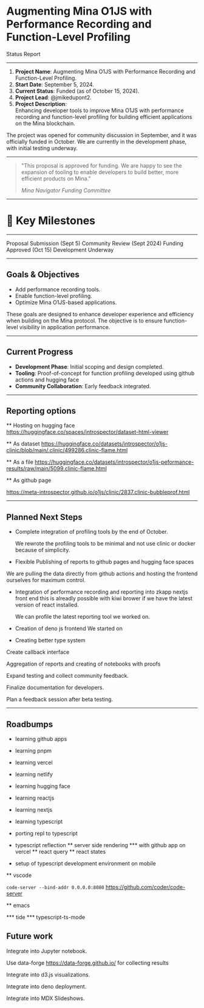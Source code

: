 <SlidePage>

<Cover>

# Augmenting Mina O1JS with Performance Recording and Function-Level Profiling

Status Report

</Cover>

---

1. **Project Name**: Augmenting Mina O1JS with Performance Recording and Function-Level Profiling.
1. **Start Date**: September 5, 2024.
1. **Current Status**: Funded (as of October 15, 2024).
1. **Project Lead**: @jmikedupont2.
1. **Project Description**:  
   Enhancing developer tools to improve Mina O1JS with performance recording and function-level profiling for building efficient applications on the Mina blockchain.

<SpeakerNotes>

The project was opened for community discussion in September, and it was officially funded in October. We are currently in the development phase, with initial testing underway.

</SpeakerNotes>

---

> "This proposal is approved for funding. We are happy to see the expansion of tooling to enable developers to build better, more efficient products on Mina."
>
> <cite>Mina Navigator Funding Committee</cite>

---

# 🚀 Key Milestones

---

<Steps>
  <Step>Proposal Submission (Sept 5)</Step>
  <Step>Community Review (Sept 2024)</Step>
  <Step>Funding Approved (Oct 15)</Step>
  <Step>Development Underway</Step>
</Steps>

---

## Goals & Objectives

- Add performance recording tools.
- Enable function-level profiling.
- Optimize Mina O1JS-based applications.

<SpeakerNotes>

These goals are designed to enhance developer experience and efficiency when building on the Mina protocol. The objective is to ensure function-level visibility in application performance.

</SpeakerNotes>

---

## Current Progress

- **Development Phase**: Initial scoping and design completed.
- **Tooling**: Proof-of-concept for function profiling developed using github actions and hugging face
- **Community Collaboration**: Early feedback integrated.

---

## Reporting options

  ** Hosting on hugging face
https://huggingface.co/spaces/introspector/dataset-html-viewer

  ** As dataset
https://huggingface.co/datasets/introspector/o1js-clinic/blob/main/.clinic/499286.clinic-flame.html

  ** As a file
https://huggingface.co/datasets/introspector/o1js-peformance-results/raw/main/5099.clinic-flame.html

  ** As github page

https://meta-introspector.github.io/o1js/clinic/2837.clinic-bubbleprof.html

---

## Planned Next Steps

* Complete integration of profiling tools by the end of October.

  We rewrote the profiling tools to be minimal and not use clinic or docker because of simplicity.

* Flexible Publishing of reports to github pages and hugging face spaces

We are pulling the data directly from github actions and hosting the frontend ourselves for maximum control.

* Integration of performance recording and reporting into zkapp nextjs front end
this is alreadly possible with kiwi brower if we have the latest version of react installed.

  We can profile the latest reporting tool we worked on.

* Creation of deno js frontend
We started on 

* Creating better type system

Create callback interface

Aggregation of reports and creating of notebooks with proofs

Expand testing and collect community feedback.

Finalize documentation for developers.

Plan a feedback session after beta testing.

---

## Roadbumps

* learning github apps
* learning pnpm
* learning vercel
* learning netlify
* learning hugging face
* learning reactjs
* learning nextjs
* learning typescript
* porting repl to typescript
* typescript reflection
** server side rendering
*** with github app on vercel
** react query
** react states

* setup of typescript development environment on mobile

** vscode

`code-server --bind-addr 0.0.0.0:8080`
https://github.com/coder/code-server

** emacs

*** tide
*** typescript-ts-mode

## Future work

Integrate into Jupyter notebook.

  Use data-forge https://data-forge.github.io/ for collecting results
  
Integrate into d3.js visualizations.

Integrate into deno deployment.

Integrate into MDX Slideshows.

</SlidePage>
